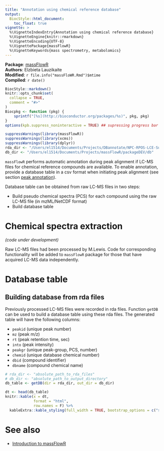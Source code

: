 ```yaml
---
title: "Annotation using chemical reference database"
output:
  BiocStyle::html_document:
    toc_float: true
vignette: >
  %\VignetteIndexEntry{Annotation using chemical reference database}
  %\VignetteEngine{knitr::rmarkdown}
  %\VignetteEncoding{UTF-8}
  %\VignettePackage{massFlowR}
  %\VignetteKeywords{mass spectrometry, metabolomics}
---
```


**Package**: [massFlowR](https://github.com/lauzikaite/massFlowR)<br />
**Authors**: Elzbieta Lauzikaite<br />
**Modified**: `r file.info("massFloWR.Rmd")$mtime`<br />
**Compiled**: `r date()`

```r
BiocStyle::markdown() 
knitr::opts_chunk$set(
  collapse = TRUE,
  comment = "#>"
)
Biocpkg <- function (pkg) {
    sprintf("[%s](http://bioconductor.org/packages/%s)", pkg, pkg)
}
options(kpb.suppress_noninteractive = TRUE) ## supressing progress bar
```

```r
suppressWarnings(library(massFlowR))
suppressWarnings(library(xcms))
suppressWarnings(library(dplyr))
rda_dir <- "/Users/el1514/Documents/Projects/DBannotate/NPC-RPOS-LCE-SubDB"
db_dir <- "/Users/el1514/Documents/Projects/massFlowR/packageDEV/db"
```

`massFlowR` performs automatic annotation during peak alignment if LC-MS files for chemical reference compounds are available. To enable annotation, provide a database table in a csv format when initiating peak alignment (see section [peak annotation](http://htmlpreview.github.io/?https://github.com/lauzikaite/massFlowR/blob/master/inst/doc/massFlowR.html#peak-annotation)).

Database table can be obtained from raw LC-MS files in two steps:

* Build pseudo chemical spectra (PCS) for each compound using the raw LC-MS file (in mzML/NetCDF format)
* Build database table

# Chemical spectra extraction

*(code under development)*

Raw LC-MS files had been processed by M.Lewis. Code for corresponding functionality will be added to `massFlowR` package for those that have acquired LC-MS data independently. 

# Database table

## Building database from rda files

Previously processed LC-MS files were recorded in rda files. Function `getDB` can be used to build a database table using these rda files. The generated table will have the following columns:

* `peakid` (unique peak number)
* `mz` (peak m/z)
* `rt` (peak retention time, sec)
* `into` (peak intensity)
* `peakgr` (unique peak-group, PCS, number)
* `chemid` (unique database chemical number)
* `dbid`  (compound identifier)
* `dbname` (compound chemical name)

```r
# rda_dir <- "absolute_path_to_rda_files"
# db_dir <- "absolute_path_to_output_directory"
db_table <- getDB(dir = rda_dir, out_dir = db_dir)
```

```r
dt <- head(db_table)
knitr::kable(x = dt,
             format = "html",
             row.names = F) %>% 
  kableExtra::kable_styling(full_width = TRUE, bootstrap_options = c("striped"), position = "left")
```

# See also

* [Introduction to massFlowR](http://htmlpreview.github.io/?https://github.com/lauzikaite/massFlowR/blob/master/inst/doc/massFlowR.html)
